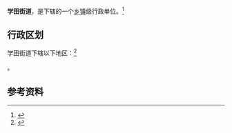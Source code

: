 {{中国乡级行政区|32/06/02/006/000}}

'''学田街道'''，是{{PRC admin/fullname|32/06/02/006/000|3}}下辖的一个[[乡镇|乡镇]]级行政单位。<ref>{{PRC admin/ref sgc|{{PRC admin/parent|32/06/02/006/000}}}}</ref>

== 行政区划 ==

学田街道下辖以下地区：<ref>{{PRC admin/ref sgc|32/06/02/006/000}}</ref>

{{PRC admin/children|32/06/02/006/000}}。

== 参考资料 ==

{{reflist}}

{{行政区划小作品}}
{{PRC admin/navcat|32/06/02/006/000}}